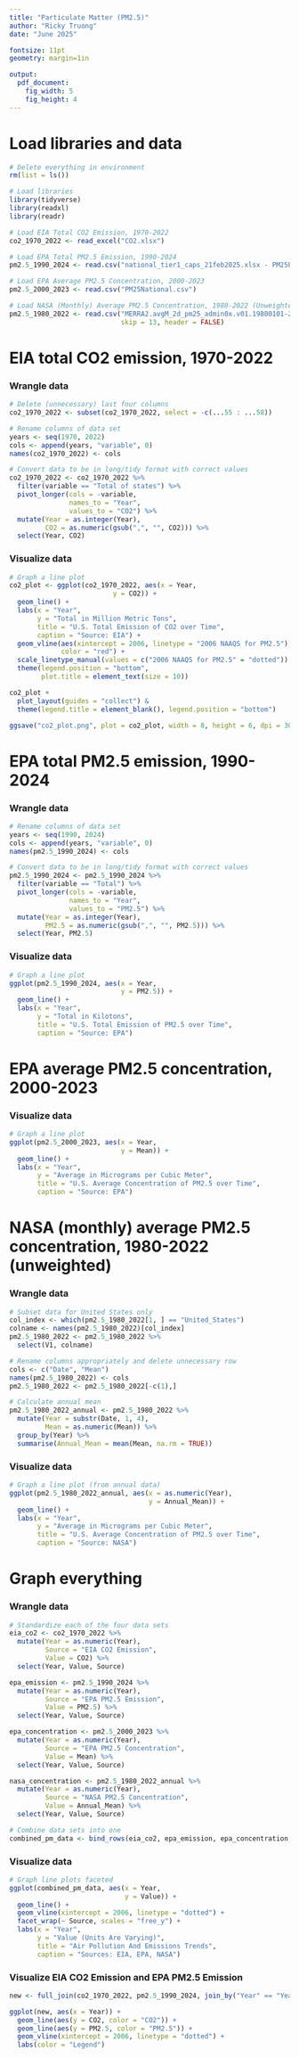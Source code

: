 ```yaml
---
title: "Particulate Matter (PM2.5)"
author: "Ricky Truong"
date: "June 2025"

fontsize: 11pt
geometry: margin=1in

output:
  pdf_document:
    fig_width: 5
    fig_height: 4
---
```


# Load libraries and data

```r
# Delete everything in environment
rm(list = ls())

# Load libraries
library(tidyverse)
library(readxl)
library(readr)

# Load EIA Total CO2 Emission, 1970-2022
co2_1970_2022 <- read_excel("CO2.xlsx")

# Load EPA Total PM2.5 Emission, 1990-2024
pm2.5_1990_2024 <- read.csv("national_tier1_caps_21feb2025.xlsx - PM25Primary.csv")

# Load EPA Average PM2.5 Concentration, 2000-2023
pm2.5_2000_2023 <- read.csv("PM25National.csv")

# Load NASA (Monthly) Average PM2.5 Concentration, 1980-2022 (Unweighted)
pm2.5_1980_2022 <- read.csv("MERRA2.avgM_2d_pm25_admin0x.v01.19800101-20221231.csv",
                            skip = 13, header = FALSE)
```

# EIA total CO2 emission, 1970-2022

### Wrangle data

```r
# Delete (unnecessary) last four columns
co2_1970_2022 <- subset(co2_1970_2022, select = -c(...55 : ...58))

# Rename columns of data set
years <- seq(1970, 2022)
cols <- append(years, "variable", 0)
names(co2_1970_2022) <- cols

# Convert data to be in long/tidy format with correct values
co2_1970_2022 <- co2_1970_2022 %>%
  filter(variable == "Total of states") %>%
  pivot_longer(cols = -variable,
               names_to = "Year",
               values_to = "CO2") %>%
  mutate(Year = as.integer(Year),
         CO2 = as.numeric(gsub(",", "", CO2))) %>%
  select(Year, CO2)
```

### Visualize data

```r
# Graph a line plot
co2_plot <- ggplot(co2_1970_2022, aes(x = Year,
                          y = CO2)) +
  geom_line() +
  labs(x = "Year",
       y = "Total in Million Metric Tons",
       title = "U.S. Total Emission of CO2 over Time",
       caption = "Source: EIA") +
  geom_vline(aes(xintercept = 2006, linetype = "2006 NAAQS for PM2.5"), 
             color = "red") +
  scale_linetype_manual(values = c("2006 NAAQS for PM2.5" = "dotted")) +
  theme(legend.position = "bottom",
        plot.title = element_text(size = 10))

co2_plot +
  plot_layout(guides = "collect") &
  theme(legend.title = element_blank(), legend.position = "bottom")

ggsave("co2_plot.png", plot = co2_plot, width = 8, height = 6, dpi = 300)
```

# EPA total PM2.5 emission, 1990-2024

### Wrangle data

```r
# Rename columns of data set
years <- seq(1990, 2024)
cols <- append(years, "variable", 0)
names(pm2.5_1990_2024) <- cols

# Convert data to be in long/tidy format with correct values
pm2.5_1990_2024 <- pm2.5_1990_2024 %>%
  filter(variable == "Total") %>%
  pivot_longer(cols = -variable,
               names_to = "Year",
               values_to = "PM2.5") %>%
  mutate(Year = as.integer(Year),
         PM2.5 = as.numeric(gsub(",", "", PM2.5))) %>%
  select(Year, PM2.5)
```

### Visualize data

```r
# Graph a line plot
ggplot(pm2.5_1990_2024, aes(x = Year,
                            y = PM2.5)) +
  geom_line() +
  labs(x = "Year",
       y = "Total in Kilotons",
       title = "U.S. Total Emission of PM2.5 over Time",
       caption = "Source: EPA")
```

# EPA average PM2.5 concentration, 2000-2023

### Visualize data

```r
# Graph a line plot
ggplot(pm2.5_2000_2023, aes(x = Year,
                            y = Mean)) +
  geom_line() +
  labs(x = "Year",
       y = "Average in Micrograms per Cubic Meter",
       title = "U.S. Average Concentration of PM2.5 over Time",
       caption = "Source: EPA")
```

# NASA (monthly) average PM2.5 concentration, 1980-2022 (unweighted)

### Wrangle data

```r
# Subset data for United States only
col_index <- which(pm2.5_1980_2022[1, ] == "United_States")
colname <- names(pm2.5_1980_2022)[col_index]
pm2.5_1980_2022 <- pm2.5_1980_2022 %>% 
  select(V1, colname)

# Rename columns appropriately and delete unnecessary row
cols <- c("Date", "Mean")
names(pm2.5_1980_2022) <- cols
pm2.5_1980_2022 <- pm2.5_1980_2022[-c(1),]

# Calculate annual mean
pm2.5_1980_2022_annual <- pm2.5_1980_2022 %>%
  mutate(Year = substr(Date, 1, 4),
         Mean = as.numeric(Mean)) %>%
  group_by(Year) %>%
  summarise(Annual_Mean = mean(Mean, na.rm = TRUE))
```

### Visualize data

```r
# Graph a line plot (from annual data)
ggplot(pm2.5_1980_2022_annual, aes(x = as.numeric(Year),
                                   y = Annual_Mean)) +
  geom_line() +
  labs(x = "Year",
       y = "Average in Micrograms per Cubic Meter",
       title = "U.S. Average Concentration of PM2.5 over Time",
       caption = "Source: NASA")
```

# Graph everything

### Wrangle data

```r
# Standardize each of the four data sets
eia_co2 <- co2_1970_2022 %>%
  mutate(Year = as.numeric(Year),
         Source = "EIA CO2 Emission",
         Value = CO2) %>%
  select(Year, Value, Source)

epa_emission <- pm2.5_1990_2024 %>%
  mutate(Year = as.numeric(Year),
         Source = "EPA PM2.5 Emission",
         Value = PM2.5) %>%
  select(Year, Value, Source)

epa_concentration <- pm2.5_2000_2023 %>%
  mutate(Year = as.numeric(Year),
         Source = "EPA PM2.5 Concentration",
         Value = Mean) %>%
  select(Year, Value, Source)

nasa_concentration <- pm2.5_1980_2022_annual %>%
  mutate(Year = as.numeric(Year),
         Source = "NASA PM2.5 Concentration",
         Value = Annual_Mean) %>%
  select(Year, Value, Source)

# Combine data sets into one
combined_pm_data <- bind_rows(eia_co2, epa_emission, epa_concentration, nasa_concentration)
```

### Visualize data

```r
# Graph line plots faceted
ggplot(combined_pm_data, aes(x = Year,
                             y = Value)) +
  geom_line() +
  geom_vline(xintercept = 2006, linetype = "dotted") +
  facet_wrap(~ Source, scales = "free_y") +
  labs(x = "Year",
       y = "Value (Units Are Varying)",
       title = "Air Pollution And Emissions Trends",
       caption = "Sources: EIA, EPA, NASA")
```

### Visualize EIA CO2 Emission and EPA PM2.5 Emission

```r
new <- full_join(co2_1970_2022, pm2.5_1990_2024, join_by("Year" == "Year"))

ggplot(new, aes(x = Year)) +
  geom_line(aes(y = CO2, color = "CO2")) +
  geom_line(aes(y = PM2.5, color = "PM2.5")) +
  geom_vline(xintercept = 2006, linetype = "dotted") +
  labs(color = "Legend")
```
